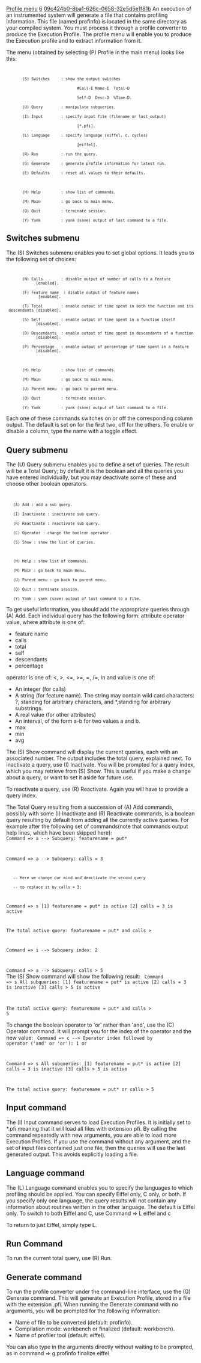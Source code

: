 [[Property:title|Profile menu]]
[[Property:weight|6]]
[[Property:uuid|09c424b0-8ba1-626c-0658-32e5d5e1f81b]]
An execution of an instrumented system will generate a file that contains profiling information. This file (named profinfo) is located in the same directory as your compiled system. You must process it through a profile converter to produce the Execution Profile. 
The profile menu will enable you to produce the Execution profile and to extract information from it.

The menu (obtained by selecting (P) Profile in the main menu) looks like this:
<code>
        (S) Switches     : show the output switches
                                #Call-E Name-E  Total-D
                                Self-D  Desc-D  %Time-D.
        (U) Query        : manipulate subqueries.
        (I) Input        : specify input file (filename or last_output)
                                [*.pfi].
        (L) Language     : specify language (eiffel, c, cycles)
                                [eiffel].
        (R) Run          : run the query.
        (G) Generate     : generate profile information for latest run.
        (E) Defaults     : reset all values to their defaults.

        (H) Help         : show list of commands.
        (M) Main         : go back to main menu.
        (Q) Quit         : terminate session.
        (Y) Yank         : yank (save) output of last command to a file.</code>

==Switches submenu==
The (S) Switches submenu enables you to set global options. It leads you to the following set of choices: 
<code>
        (N) Calls        : disable output of number of calls to a feature                       [enabled].
        (F) Feature name  : disable output of feature names                                      [enabled].
        (T) Total        : enable output of time spent in both the function and its descendants [disabled].
        (S) Self         : enable output of time spent in a function itself                     [disabled].
        (D) Descendants  : enable output of time spent in descendants of a function             [disabled].
        (P) Percentage   : enable output of percentage of time spent in a feature               [disabled].

        (H) Help         : show list of commands.
        (M) Main         : go back to main menu.
        (U) Parent menu  : go back to parent menu.
        (Q) Quit         : terminate session.
        (Y) Yank         : yank (save) output of last command to a file.</code>

Each one of these commands switches on or off the corresponding column output. The default is set on for the first two, off for the others. To enable or disable a column, type the name with a toggle effect.

==Query submenu==
The (U) Query submenu enables you to define a set of queries. The result will be a Total Query; by default it is the boolean and all the queries you have entered individually, but you may deactivate some of these and choose other boolean operators. 
<code>
	(A) Add : add a sub query.
	(I) Inactivate : inactivate sub query.
	(R) Reactivate : reactivate sub query.
	(C) Operator : change the boolean operator.
	(S) Show : show the list of queries.
	
	(H) Help : show list of commands.
	(M) Main : go back to main menu.
	(U) Parent menu : go back to parent menu.
	(Q) Quit : terminate session.
	(Y) Yank : yank (save) output of last command to a file.</code>

To get useful information, you should add the appropriate queries through (A) Add. Each individual query has the following form: attribute operator value, where attribute is one of:
* feature name
* calls
* total
* self
* descendants
* percentage
operator is one of: <, >, <=, >=, =, /=, in 
and value is one of:
* An integer (for calls)
* A string (for feature name). The string may contain wild card characters: ?, standing for arbitrary characters, and *,standing for arbitrary substrings.
* A real value (for other attributes)
* An interval, of the form a-b for two values a and b.
* max
* min
* avg
The (S) Show command will display the current queries, each with an associated number. The output includes the total query, explained next. 
To inactivate a query, use (I) Inactivate. You will be prompted for a query index, which you may retrieve from (S) Show. This is useful if you make a change about a query, or want to set it aside for future use.

To reactivate a query, use (R) Reactivate. Again you will have to provide a query index.

The Total Query resulting from a succession of (A) Add commands, possibly with some (I) Inactivate and (R) Reactivate commands, is a boolean query resulting by default from adding all the currently active queries. For example after the following set of commands(note that commands output help lines, which have been skipped here):
<code>
Command => a
--> Subquery: featurename = put*

Command => a
--> Subquery: calls = 3
	-- Here we change our mind and deactivate the second query
	-- to replace it by calls = 3:

Command => s
[1] featurename = put* is active
[2] calls = 3 is active

The total active query:
featurename = put* and
calls > 
		
Command => i
--> Subquery index: 2
	
Command =&gt; a
--> Subquery: calls > 5</code>
<br/>
The (S) Show command will show the following result: 
<code>
Command => s
All subqueries:
[1] featurename = put* is active
[2] calls = 3 is inactive
[3] calls > 5 is active
		
The total active query:
featurename = put* and
calls > 5</code>

To change the boolean operator to 'or' rather than 'and', use the (C) Operator command. It will prompt you for the index of the operator and the new value:
<code>
Command => c
--> Operator index followed by operator ('and' or 'or'): 1 or
	
Command => s
All subqueries:
[1] featurename = put* is active
[2] calls = 3 is inactive
[3] calls > 5 is active
		
The total active query:
featurename = put* or
calls > 5</code>

==Input command==
The (I) Input command serves to load Execution Profiles. It is initially set to *.pfi meaning that it will load all files with extension pfi. By calling the command repeatedly with new arguments, you are able to load more Execution Profiles. If you use the command without any argument, and the set of input files contained just one file, then the queries will use the last generated output. This avoids explicitly loading a file. 
==Language command==
The (L) Language command enables you to specify the languages to which profiling should be applied. You can specify Eiffel only, C only, or both. If you specify only one language, the query results will not contain any information about routines written in the other language. 
The default is Eiffel only. To switch to both Eiffel and C, use Command => L eiffel and c

To return to just Eiffel, simply type L.

==Run Command==
To run the current total query, use (R) Run. 
==Generate command==
To run the profile converter under the command-line interface, use the (G) Generate command. This will generate an Execution Profile, stored in a file with the extension .pfi. 
When running the Generate command with no arguments, you will be prompted for the following information:
* Name of file to be converted (default: profinfo).
* Compilation mode: workbench or finalized (default: workbench).
* Name of profiler tool (default: eiffel).

You can also type in the arguments directly without waiting to be prompted, as in command => g profinfo finalize eiffel <br/>


{{seealso| '''See Also''' <br/>
[[Profiler Wizard|Profiler wizard]]  }}




